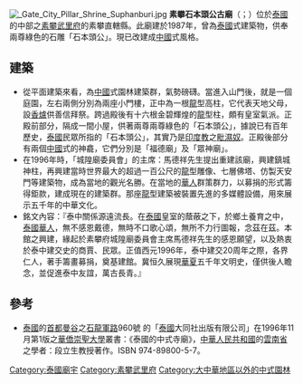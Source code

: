 [[File:_Gate_City_Pillar_Shrine_Suphanburi.jpg|right]]
'''素攀石本頭公古廟'''（{{lang-th|ศาลเจ้าพ่อหลักเมือง}}；{{lang-en|City Pillar Shrine}}）位於[[泰國|泰國]]的中部之[[素攀武里府|素攀武里府]]的素攀直轄縣。此廟建於1987年，曾為[[泰國|泰國]]式建築物，供奉兩尊綠色的石雕「石本頭公」。現已改建成[[中國|中國]]式風格。

==建築==
* 從平面建築來看，為[[中國|中國]]式園林建築群，氣勢磅礴。當進入山門後，就是一個庭園，左右兩側分別為兩座小門樓，正中為一根[[龍|龍]]型高柱，它代表天地父母，設[[香爐|香爐]]供善信拜祭。跨過殿後有十六根金碧輝煌的[[龍|龍]]型柱，頗有皇室氣派。正殿前部分，隔成一間小屋，供著兩尊兩尊綠色的「石本頭公」，據說已有百年歷史，[[泰國|泰國]]民眾所指的「石本頭公」，其實乃是[[印度教|印度教]]之[[毗濕奴|毗濕奴]]。正殿後部分有兩個[[中國|中國]]式的神龕，它們分別是「福德廟」及「眾神廟」。
* 在1996年時，「城隍廟委員會」的主席：馬德祥先生提出重建該廟，興建鎮城神柱，再興建當時世界最大的超過一百公尺的[[龍|龍]]型雕像、七層佛塔、仿製天安門等建築物，成為當地的觀光名勝。在當地的[[華人|華人]]群策群力，以募捐的形式籌得鉅款，建成現在的建築群。那座[[龍|龍]]型建築被裝置先進的多媒體設備，用來展示五千年的中華文化。
* 銘文內容：『泰中關係源遠流長。在[[泰國|泰國]]皇室的蔭蔽之下，於鄉土養育之中，[[泰國|泰國]][[華人|華人]]，無不感恩戴德，無時不口歌心頌，無所不力行圖報，念茲在茲。本館之興建，緣起於素攀府城隍廟委員會主席馬德祥先生的感恩願望，以及熱衷於泰中建交史的商賈、民眾。正值西元1996年，泰中建交20周年之際，各界仁人，著手籌畫募捐，奠基建館。冀恒久展現[[華夏|華夏]]五千年文明史，僅供後人瞻念，並促進泰中友誼，萬古長青。』

==參考==
* [[泰國|泰國]]的[[首都|首都]][[曼谷|曼谷]]之[[石龍軍路|石龍軍路]]960號 的「[[泰國|泰國]]大同社出版有限公司」在1996年11月第1版之[[華僑崇聖大學|華僑崇聖大學]]叢書：《泰國的中式寺廟》，[[中華人民共和國|中華人民共和國]]的[[雲南省|雲南省]]之學者：段立生教授著作。ISBN 974-89800-5-7。

[[Category:泰國廟宇|Category:泰國廟宇]]
[[Category:素攀武里府|Category:素攀武里府]]
[[Category:大中華地區以外的中式園林|Category:大中華地區以外的中式園林]]
